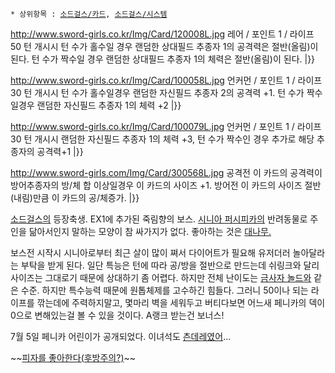  * 상위항목 : [[소드걸스/카드]], [[소드걸스/시스템]]

http://www.sword-girls.co.kr/Img/Card/120008L.jpg
레어 / 포인트 1 / 라이프 50
턴 개시시 턴 수가 홀수일 경우 랜덤한 상대필드 추종자 1의 공격력은 절반(올림)이 된다. 턴 수가 짝수일 경우 랜덤한 상대필드 추종자 1의 체력은 절반(올림)이 된다. 
{{{#0000ff "나를 산책시켜라! 어리석은 인간들! 내가 어디서 왔는지 아나?"}}}|}}

http://www.sword-girls.co.kr/Img/Card/100058L.jpg
언커먼 / 포인트 1 / 라이프 30
턴 개시시 턴 수가 홀수일경우 랜덤한 자신필드 추종자 2의 공격력 +1. 턴 수가 짝수일경우 랜덤한 자신필드 추종자 1의 체력 +2
{{{#0000ff 잠깐 따라가는 것 뿐이다! 결코 네가 마음에 들어서가 아니야! 나는 필요와 이익에 의해서만 움직이는 존재다!}}}|}}

http://www.sword-girls.co.kr/Img/Card/100079L.jpg
언커먼 / 포인트 1 / 라이프 30
턴 개시시 랜덤한 자신필드 추종자 1의 체력 +3, 턴 수가 짝수인 경우 추가로 해당 추종자의 공격력+1
{{{#0000ff 그렇게 쳐다보지 마라! 이 모습이 마력의 소모가 적기 때문에 하는 것일 뿐이다!}}}|}}

http://www.sword-girls.com/Img/Card/300568L.jpg
공격전 이 카드의 공격력이 방어추종자의 방/체 합 이상일경우 이 카드의 사이즈 +1. 방어전 이 카드의 사이즈 절반(내림)만큼 이 카드의 공/체증가. 
{{{#0000ff 따분하구나. 내 주인은 대체 어딜가서 날 산책시키지 않느냐.}}}|}}

[[소드걸스]]의 등장축생. EX1에 추가된 죽림향의 보스. [[시니아 퍼시피카]]의 반려동물로 주인을 닮아서인지 말하는 모양이 참 싸가지가 없다. 좋아하는 것은 [http://www.sword-girls.co.kr/World/Card/View.aspx?CardNo=200619&NowPage=1&cardEpisode=-1&cardSide=-1&cardKind=-1&cardRarity=-1&cardLevel=-1&cardSize=-1&cardArtist=&cardName= 대나무.]

보스전 시작시 시니아로부터 최근 살이 많이 쪄서 다이어트가 필요해 유저더러 놀아달라는 부탁을 받게 된다. 일단 특능은 턴에 따라 공/방을 절반으로 만드는데 쉬링크와 달리 사이즈는 그대로기 때문에 상대하기 좀 어렵다. 하지만 전체 난이도는 [[금사자 놀드]]와 같은 수준. 하지만 특수능력 때문에 원톱체제를 고수하긴 힘들다. 그러니 50이나 되는 라이프를 깎는데에 주력하지말고, 몇마리 벽을 세워두고 버티다보면 어느새 페니카의 덱이 0으로 변해있는걸 볼 수 있을 것이다. A랭크 받는건 보너스!

7월 5일 페니카 어린이가 공개되었다. 이녀석도 [[츤데레]]였어...

~~[http://www.sword-girls.co.kr/World/Card/View.aspx?CardNo=300307&NowPage=1&cardEpisode=-1&cardSide=-1&cardKind=-1&cardRarity=-1&cardLevel=-1&cardSize=-1&cardArtist=&cardName=피자 피자를 좋아한다(후방주의?)]~~
